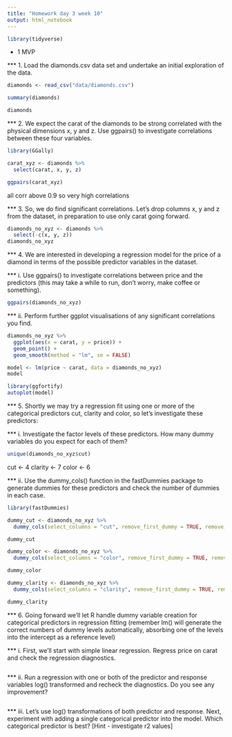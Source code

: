 ```yaml
---
title: "Homework day 3 week 10"
output: html_notebook
---
```


```r
library(tidyverse)
```

* 1 MVP 

*** 1. Load the diamonds.csv data set and undertake an initial exploration of the data. 
```r
diamonds <- read_csv("data/diamonds.csv")
```
```r
summary(diamonds)
```
```r
diamonds
```

*** 2. We expect the carat of the diamonds to be strong correlated with the physical dimensions x, y and z. Use ggpairs() to investigate correlations between these four variables.
```r
library(GGally)

carat_xyz <- diamonds %>%
  select(carat, x, y, z)

ggpairs(carat_xyz)
```
all corr above 0.9 so very high correlations 

*** 3. So, we do find significant correlations. Let’s drop columns x, y and z from the dataset, in preparation to use only carat going forward.
```r
diamonds_no_xyz <- diamonds %>%
  select(-c(x, y, z))
diamonds_no_xyz
```

*** 4. We are interested in developing a regression model for the price of a diamond in terms of the possible predictor variables in the dataset.

*** i. Use ggpairs() to investigate correlations between price and the predictors (this may take a while to run, don’t worry, make coffee or something).
```r
ggpairs(diamonds_no_xyz)
```

*** ii. Perform further ggplot visualisations of any significant correlations you find.
```r
diamonds_no_xyz %>%
  ggplot(aes(x = carat, y = price)) +
  geom_point() +
  geom_smooth(method = "lm", se = FALSE)
```
```r
model <- lm(price ~ carat, data = diamonds_no_xyz)
model
```
```r
library(ggfortify)
autoplot(model)
```

*** 5. Shortly we may try a regression fit using one or more of the categorical predictors cut, clarity and color, so let’s investigate these predictors:

*** i. Investigate the factor levels of these predictors. How many dummy variables do you expect for each of them?
```r
unique(diamonds_no_xyz$cut)

```

cut <- 4
clarity <- 7
color <- 6

*** ii. Use the dummy_cols() function in the fastDummies package to generate dummies for these predictors and check the number of dummies in each case.
```r
library(fastDummies)

dummy_cut <- diamonds_no_xyz %>%
  dummy_cols(select_columns = "cut", remove_first_dummy = TRUE, remove_selected_columns = TRUE)

dummy_cut
```

```r
dummy_color <- diamonds_no_xyz %>%
  dummy_cols(select_columns = "color", remove_first_dummy = TRUE, remove_selected_columns = TRUE)

dummy_color
```

```r
dummy_clarity <- diamonds_no_xyz %>%
  dummy_cols(select_columns = "clarity", remove_first_dummy = TRUE, remove_selected_columns = TRUE)

dummy_clarity
```

*** 6. Going forward we’ll let R handle dummy variable creation for categorical predictors in regression fitting (remember lm() will generate the correct numbers of dummy levels automatically, absorbing one of the levels into the intercept as a reference level)

*** i. First, we’ll start with simple linear regression. Regress price on carat and check the regression diagnostics.
```r

```

*** ii. Run a regression with one or both of the predictor and response variables log() transformed and recheck the diagnostics. Do you see any improvement?
```r

```

*** iii. Let’s use log() transformations of both predictor and response. Next, experiment with adding a single categorical predictor into the model. Which categorical predictor is best? [Hint - investigate r2 values]
```r

```

